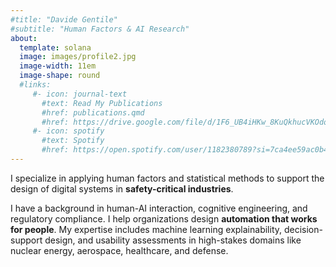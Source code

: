 ```yaml
---
#title: "Davide Gentile"
#subtitle: "Human Factors & AI Research"
about:
  template: solana
  image: images/profile2.jpg
  image-width: 11em
  image-shape: round
  #links:
     #- icon: journal-text
       #text: Read My Publications
       #href: publications.qmd
       #href: https://drive.google.com/file/d/1F6_UB4iHKw_8KuQkhucVKOdoi_U4X7JW/view?usp=sharing
     #- icon: spotify
       #text: Spotify
       #href: https://open.spotify.com/user/1182380789?si=7ca4ee59ac0b4619
---
```


I specialize in applying human factors and statistical methods to support the design of digital systems in **safety-critical industries**.

I have a background in human-AI interaction, cognitive engineering, and regulatory compliance. I help organizations design **automation that works for people**. My expertise includes machine learning explainability, decision-support design, and usability assessments in high-stakes domains like nuclear energy, aerospace, healthcare, and defense.
